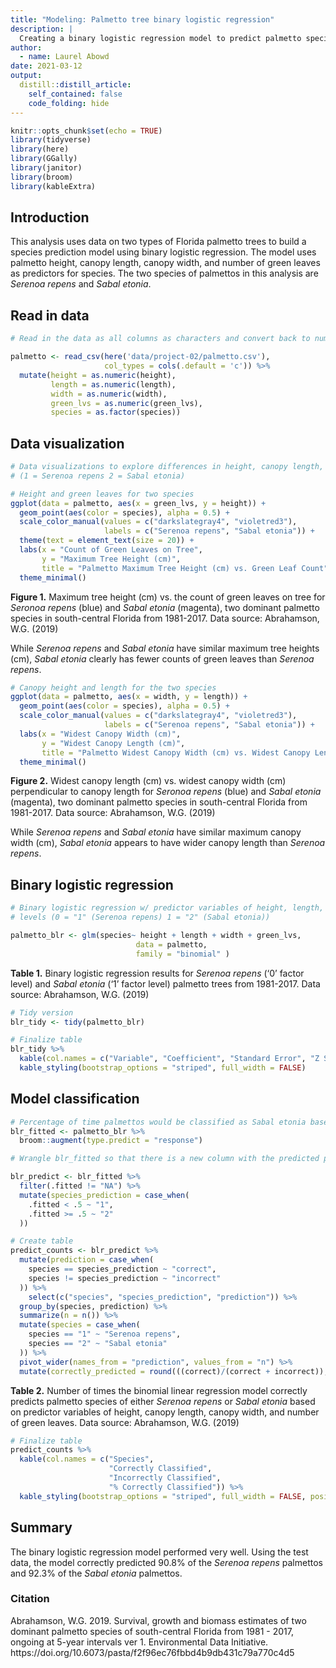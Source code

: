 ```yaml
---
title: "Modeling: Palmetto tree binary logistic regression"
description: |
  Creating a binary logistic regression model to predict palmetto species type.
author:
  - name: Laurel Abowd
date: 2021-03-12
output:
  distill::distill_article:
    self_contained: false
    code_folding: hide
---
```


```r
knitr::opts_chunk$set(echo = TRUE)
library(tidyverse)
library(here)
library(GGally)
library(janitor)
library(broom)
library(kableExtra)
```


## **Introduction**

This analysis uses data on two types of Florida palmetto trees to build a species prediction model using binary logistic regression. The model uses palmetto height, canopy length, canopy width, and number of green leaves as predictors for species. The two species of palmettos in this analysis are *Serenoa repens* and *Sabal etonia*.

## **Read in data**

```r
# Read in the data as all columns as characters and convert back to numeric and factor as needed

palmetto <- read_csv(here('data/project-02/palmetto.csv'),
                     col_types = cols(.default = 'c')) %>% 
  mutate(height = as.numeric(height), 
         length = as.numeric(length),
         width = as.numeric(width),
         green_lvs = as.numeric(green_lvs), 
         species = as.factor(species))
```

## **Data visualization**

```r
# Data visualizations to explore differences in height, canopy length, canopy length, canopy width, and green leaves for each of the two species. 
# (1 = Serenoa repens 2 = Sabal etonia)

# Height and green leaves for two species
ggplot(data = palmetto, aes(x = green_lvs, y = height)) +
  geom_point(aes(color = species), alpha = 0.5) +
  scale_color_manual(values = c("darkslategray4", "violetred3"), 
                     labels = c("Serenoa repens", "Sabal etonia")) +
  theme(text = element_text(size = 20)) +
  labs(x = "Count of Green Leaves on Tree",
       y = "Maximum Tree Height (cm)",
       title = "Palmetto Maximum Tree Height (cm) vs. Green Leaf Count") +
  theme_minimal()

```
**Figure 1.** Maximum tree height (cm) vs. the count of green leaves on tree for *Seronoa repens* (blue) and *Sabal etonia* (magenta), two dominant palmetto species in south-central Florida from 1981-2017.  Data source: Abrahamson, W.G. (2019) 

While *Serenoa repens* and *Sabal etonia* have similar maximum tree heights (cm), *Sabal etonia* clearly has fewer counts of green leaves than *Serenoa repens*.

```r
# Canopy height and length for the two species
ggplot(data = palmetto, aes(x = width, y = length)) +
  geom_point(aes(color = species), alpha = 0.5) +
  scale_color_manual(values = c("darkslategray4", "violetred3"),
                     labels = c("Serenoa repens", "Sabal etonia")) +
  labs(x = "Widest Canopy Width (cm)",
       y = "Widest Canopy Length (cm)",
       title = "Palmetto Widest Canopy Width (cm) vs. Widest Canopy Length (cm)") +
  theme_minimal()

```
**Figure 2.** Widest canopy length (cm) vs. widest canopy width (cm) perpendicular to canopy length for *Seronoa repens* (blue) and *Sabal etonia* (magenta), two dominant palmetto species in south-central Florida from 1981-2017.  Data source: Abrahamson, W.G. (2019) 

While *Serenoa repens* and *Sabal etonia* have similar maximum canopy width (cm), *Sabal etonia* appears to have wider canopy length than *Serenoa repens*.

## **Binary logistic regression**

```r
# Binary logistic regression w/ predictor variables of height, length, width, and green leaves
# levels (0 = "1" (Serenoa repens) 1 = "2" (Sabal etonia))

palmetto_blr <- glm(species~ height + length + width + green_lvs,
                            data = palmetto,
                            family = "binomial" )
```

**Table 1.** Binary logistic regression results for *Serenoa repens* ('0' factor level) and *Sabal etonia* ('1' factor level) palmetto trees from 1981-2017. Data source: Abrahamson, W.G. (2019)

```r
# Tidy version
blr_tidy <- tidy(palmetto_blr)

# Finalize table
blr_tidy %>% 
  kable(col.names = c("Variable", "Coefficient", "Standard Error", "Z Statistic", "P Value")) %>% 
  kable_styling(bootstrap_options = "striped", full_width = FALSE)
```



## **Model classification**

```r
# Percentage of time palmettos would be classified as Sabal etonia based on blr model
blr_fitted <- palmetto_blr %>% 
  broom::augment(type.predict = "response")

# Wrangle blr_fitted so that there is a new column with the predicted palmetto species using a 50% accuracy cutoff. Then create a table showing how many trees were predicted correctly for each species

blr_predict <- blr_fitted %>% 
  filter(.fitted != "NA") %>% 
  mutate(species_prediction = case_when(
    .fitted < .5 ~ "1", 
    .fitted >= .5 ~ "2"
  ))

# Create table
predict_counts <- blr_predict %>%
  mutate(prediction = case_when(
    species == species_prediction ~ "correct",
    species != species_prediction ~ "incorrect"
  )) %>% 
    select(c("species", "species_prediction", "prediction")) %>% 
  group_by(species, prediction) %>% 
  summarize(n = n()) %>% 
  mutate(species = case_when(
    species == "1" ~ "Serenoa repens",
    species == "2" ~ "Sabal etonia"
  )) %>% 
  pivot_wider(names_from = "prediction", values_from = "n") %>% 
  mutate(correctly_predicted = round(((correct)/(correct + incorrect)),digits = 3))

```

**Table 2.** Number of times the binomial linear regression model correctly predicts palmetto species of either *Serenoa repens* or *Sabal etonia* based on predictor variables of height, canopy length, canopy width, and number of green leaves. Data source: Abrahamson, W.G. (2019)

```r
# Finalize table
predict_counts %>% 
  kable(col.names = c("Species", 
                      "Correctly Classified", 
                      "Incorrectly Classified", 
                      "% Correctly Classified")) %>% 
  kable_styling(bootstrap_options = "striped", full_width = FALSE, position = "center")
```


## **Summary**

The binary logistic regression model performed very well. Using the test data, the model correctly predicted 90.8% of the *Serenoa repens* palmettos and 92.3% of the *Sabal etonia* palmettos.

### **Citation**
Abrahamson, W.G. 2019. Survival, growth and biomass estimates of two dominant palmetto species of south-central Florida from 1981 - 2017, ongoing at 5-year intervals ver 1. Environmental Data Initiative. https://doi.org/10.6073/pasta/f2f96ec76fbbd4b9db431c79a770c4d5

